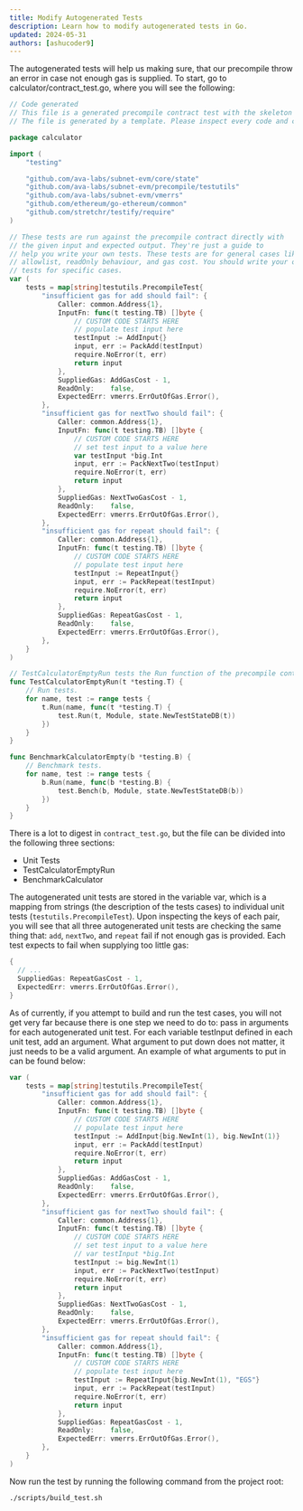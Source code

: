 ```yaml
---
title: Modify Autogenerated Tests
description: Learn how to modify autogenerated tests in Go.
updated: 2024-05-31
authors: [ashucoder9]
---
```


The autogenerated tests will help us making sure, that our precompile throw an error in case not enough gas is supplied. To start, go to calculator/contract_test.go, where you will see the following:

```go
// Code generated
// This file is a generated precompile contract test with the skeleton of test functions.
// The file is generated by a template. Please inspect every code and comment in this file before use.

package calculator

import (
    "testing"

    "github.com/ava-labs/subnet-evm/core/state"
    "github.com/ava-labs/subnet-evm/precompile/testutils"
    "github.com/ava-labs/subnet-evm/vmerrs"
    "github.com/ethereum/go-ethereum/common"
    "github.com/stretchr/testify/require"
)

// These tests are run against the precompile contract directly with
// the given input and expected output. They're just a guide to
// help you write your own tests. These tests are for general cases like
// allowlist, readOnly behaviour, and gas cost. You should write your own
// tests for specific cases.
var (
    tests = map[string]testutils.PrecompileTest{
        "insufficient gas for add should fail": {
            Caller: common.Address{1},
            InputFn: func(t testing.TB) []byte {
                // CUSTOM CODE STARTS HERE
                // populate test input here
                testInput := AddInput{}
                input, err := PackAdd(testInput)
                require.NoError(t, err)
                return input
            },
            SuppliedGas: AddGasCost - 1,
            ReadOnly:    false,
            ExpectedErr: vmerrs.ErrOutOfGas.Error(),
        },
        "insufficient gas for nextTwo should fail": {
            Caller: common.Address{1},
            InputFn: func(t testing.TB) []byte {
                // CUSTOM CODE STARTS HERE
                // set test input to a value here
                var testInput *big.Int
                input, err := PackNextTwo(testInput)
                require.NoError(t, err)
                return input
            },
            SuppliedGas: NextTwoGasCost - 1,
            ReadOnly:    false,
            ExpectedErr: vmerrs.ErrOutOfGas.Error(),
        },
        "insufficient gas for repeat should fail": {
            Caller: common.Address{1},
            InputFn: func(t testing.TB) []byte {
                // CUSTOM CODE STARTS HERE
                // populate test input here
                testInput := RepeatInput{}
                input, err := PackRepeat(testInput)
                require.NoError(t, err)
                return input
            },
            SuppliedGas: RepeatGasCost - 1,
            ReadOnly:    false,
            ExpectedErr: vmerrs.ErrOutOfGas.Error(),
        },
    }
)

// TestCalculatorEmptyRun tests the Run function of the precompile contract.
func TestCalculatorEmptyRun(t *testing.T) {
    // Run tests.
    for name, test := range tests {
        t.Run(name, func(t *testing.T) {
            test.Run(t, Module, state.NewTestStateDB(t))
        })
    }
}

func BenchmarkCalculatorEmpty(b *testing.B) {
    // Benchmark tests.
    for name, test := range tests {
        b.Run(name, func(b *testing.B) {
            test.Bench(b, Module, state.NewTestStateDB(b))
        })
    }
}
```

There is a lot to digest in `contract_test.go`, but the file can be divided into the following three sections:

- Unit Tests
- TestCalculatorEmptyRun
- BenchmarkCalculator

The autogenerated unit tests are stored in the variable var, which is a mapping from strings (the description of the tests cases) to individual unit tests (`testutils.PrecompileTest`). Upon inspecting the keys of each pair, you will see that all three autogenerated unit tests are checking the same thing that: `add`, `nextTwo`, and `repeat` fail if not enough gas is provided. Each test expects to fail when supplying too little gas:

```go
{
  // ...
  SuppliedGas: RepeatGasCost - 1,
  ExpectedErr: vmerrs.ErrOutOfGas.Error(),
}
```

As of currently, if you attempt to build and run the test cases, you will not get very far because there is one step we need to do to: pass in arguments for each autogenerated unit test. For each variable testInput defined in each unit test, add an argument. What argument to put down does not matter, it just needs to be a valid argument. An example of what arguments to put in can be found below:

```go
var (
    tests = map[string]testutils.PrecompileTest{
        "insufficient gas for add should fail": {
            Caller: common.Address{1},
            InputFn: func(t testing.TB) []byte {
                // CUSTOM CODE STARTS HERE
                // populate test input here
                testInput := AddInput{big.NewInt(1), big.NewInt(1)}
                input, err := PackAdd(testInput)
                require.NoError(t, err)
                return input
            },
            SuppliedGas: AddGasCost - 1,
            ReadOnly:    false,
            ExpectedErr: vmerrs.ErrOutOfGas.Error(),
        },
        "insufficient gas for nextTwo should fail": {
            Caller: common.Address{1},
            InputFn: func(t testing.TB) []byte {
                // CUSTOM CODE STARTS HERE
                // set test input to a value here
                // var testInput *big.Int
                testInput := big.NewInt(1)
                input, err := PackNextTwo(testInput)
                require.NoError(t, err)
                return input
            },
            SuppliedGas: NextTwoGasCost - 1,
            ReadOnly:    false,
            ExpectedErr: vmerrs.ErrOutOfGas.Error(),
        },
        "insufficient gas for repeat should fail": {
            Caller: common.Address{1},
            InputFn: func(t testing.TB) []byte {
                // CUSTOM CODE STARTS HERE
                // populate test input here
                testInput := RepeatInput{big.NewInt(1), "EGS"}
                input, err := PackRepeat(testInput)
                require.NoError(t, err)
                return input
            },
            SuppliedGas: RepeatGasCost - 1,
            ReadOnly:    false,
            ExpectedErr: vmerrs.ErrOutOfGas.Error(),
        },
    }
)
```

Now run the test by running the following command from the project root:

```bash
./scripts/build_test.sh
```